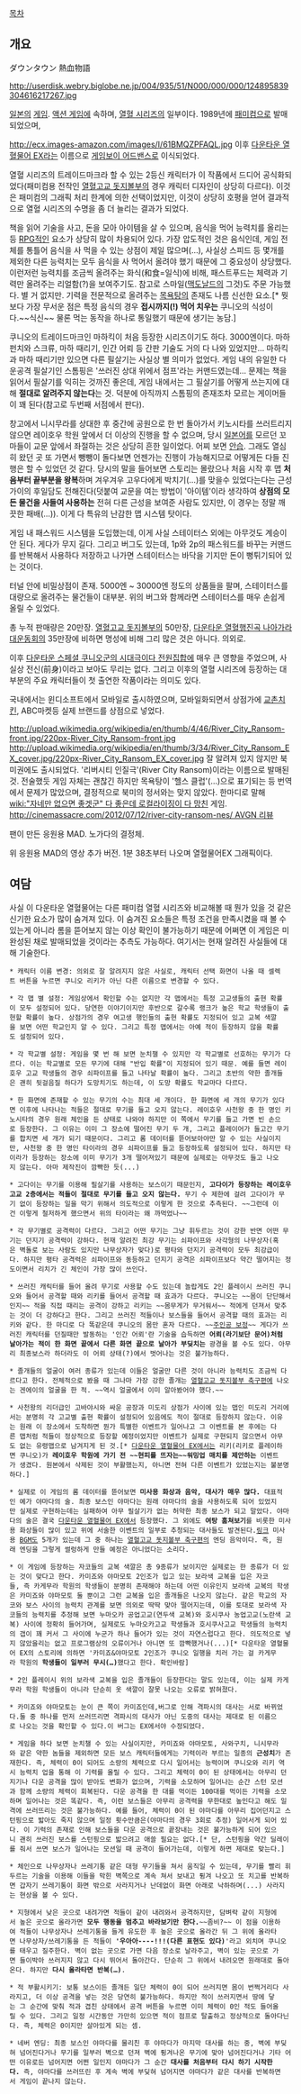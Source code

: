 [[목차]]

== 개요 ==


ダウンタウン 熱血物語

http://userdisk.webry.biglobe.ne.jp/004/935/51/N000/000/000/124895839304616217267.jpg

[[일본]]의 [[게임]]. [[액션 게임]]에 속하며, [[열혈 시리즈]]의 일부이다.
1989년에 [[패미컴]]으로 발매되었으며, 

http://ecx.images-amazon.com/images/I/61BMQZPFAQL.jpg
이후 [[다운타운 열혈물어 EX]]라는 이름으로 [[게임보이 어드밴스]]로 이식되었다.

열혈 시리즈의 트레이드마크라 할 수 있는 2등신 캐릭터가 이 작품에서 드디어 공식화되었다(패미컴용 전작인 [[열혈고교 돗지볼부]]의 경우 캐릭터 디자인이 상당히 다르다). 이것은 패미컴의 그래픽 처리 한계에 의한 선택이었지만, 이것이 상당히 호평을 얻어 결과적으로 열혈 시리즈의 수명을 좀 더 늘리는 결과가 되었다.

책을 읽어 기술을 사고, 돈을 모아 아이템을 살 수 있으며, 음식을 먹어 능력치를 올리는 등 [[RPG]]적인 요소가 상당히 많이 차용되어 있다. 가장 압도적인 것은 음식인데, 게임 전체를 통틀어 음식을 사 먹을 수 있는 상점이 제일 많으며(…), 사실상 스피드 등 몇개를 제외한 다른 능력치는 모두 음식을 사 먹어서 올려야 했기 때문에 그 중요성이 상당했다.
이런저런 능력치를 조금씩 올려주는 화식(和食=일식)에 비해, 패스트푸드는 체력과 기력만 올려주는 리얼함(?)을 보여주기도. 참고로 스마일([[맥도날드]]의 그것)도 주문 가능했다. 별 거 없지만. 기력을 전문적으로 올려주는 [[목욕탕]]의 존재도 나름 신선한 요소.[* 뭣보다 가장 무서운 점은 특정 음식의 경우 '''접시까지(!) 먹어 치우는''' 쿠니오의 식성이다.~~식신~~ 물론 먹는 동작을 하나로 통일했기 때문에 생기는 농담.]

쿠니오의 트레이드마크인 마하킥이 처음 등장한 시리즈이기도 하다. 3000엔이다. 마하펀치와 스크류, 마하 때리기, 인간 어뢰 등 간판 기술도 거의 다 나와 있었지만… 마하킥과 마하 때리기만 있으면 다른 필살기는 사실상 별 의미가 없었다.
게임 내의 유일한 다운공격 필살기인 스톰핑은 '쓰러진 상대 위에서 점프'라는 커맨드였는데… 문제는 책을 읽어서 필살기를 익히는 것까진 좋은데, 게임 내에서는 그 필살기를 어떻게 쓰는지에 대해 '''절대로 알려주지 않는다'''는 것. 덕분에 아직까지 스톰핑의 존재조차 모르는 게이머들이 꽤 된다(참고로 두번째 서점에서 판다).

창고에서 니시무라를 상대한 후 중간에 공원으로 한 번 돌아가서 키노시타를 쓰러트리지 않으면 레이호우 학원 앞에서 더 이상의 진행을 할 수 없으며, 당시 [[일본어]]를 모르던 꼬마들이 교문 앞에서 좌절하는 것은 상당히 흔한 일이었다. 어찌 보면 [[안습]]. 그래도 열심히 왔던 곳 또 가면서 뺑뺑이 돌다보면 언젠가는 진행이 가능해지므로 어떻게든 다들 진행은 할 수 있었던 것 같다. 당시의 말을 들어보면 스토리는 몰랐으나 처음 시작 후 맵 '''처음부터 끝부분을 왕복'''하며 겨우겨우 고우다에게 박치기(...)를 맞을수 있었다는다는 근성가이의 후일담도 전해진다(덧붙여 교문을 여는 방법이 '아이템'이라 생각하여 '''상점의 모든 물건을 사들여 사용하는''' 전혀 다른 근성을 보여준 사람도 있지만, 이 경우는 정말 깨끗한 패배(…)). 이게 다 특유의 난감한 맵 시스템 탓이다.

게임 내 패스워드 시스템을 도입했는데, 이게 사실 스테이터스 외에는 아무것도 계승이 안 된다. 게다가 무지 길다. 그리고 버그도 있는데, 1p와 2p의 패스워드를 바꾸는 커맨드를 반복해서 사용하다 저장하고 나가면 스테이터스는 바닥을 기지만 돈이 뻥튀기되어 있는 것이다. 

터널 안에 비밀상점이 존재. 5000엔 ~ 30000엔 정도의 상품들을 팔며, 스테이터스를 대량으로 올려주는 물건들이 대부분. 위의 버그와 함께라면 스테이터스를 매우 손쉽게 올릴 수 있었다.

총 누적 판매량은 20만장. [[열혈고교 돗지볼부]]의 50만장, [[다운타운 열혈행진곡 나아가라 대운동회]]의 35만장에 비하면 명성에 비해 그리 많은 것은 아니다. 의외로.

이후 [[다운타운 스페셜 쿠니오군의 시대극이다 전원집합]]에 매우 큰 영향을 주었으며, 사실상 전신(前身)이라고 보아도 무리는 없다. 그리고 이후의 열혈 시리즈에 등장하는 대부분의 주요 캐릭터들이 첫 출연한 작품이라는 의미도 있다. 

국내에서는 윈디소프트에서 모바일로 출시하였으며, 모바일화되면서 상점가에 [[교촌치킨]], ABC마켓등 실제 브랜드를 상점으로 넣었다.

http://upload.wikimedia.org/wikipedia/en/thumb/4/46/River_City_Ransom-front.jpg/220px-River_City_Ransom-front.jpg http://upload.wikimedia.org/wikipedia/en/thumb/3/34/River_City_Ransom_EX_cover.jpg/220px-River_City_Ransom_EX_cover.jpg
잘 알려져 있지 않지만 북미권에도 출시되었다. '리버시티 인질극'(River City Ransom)이라는 이름으로 발매된 것. 전술했듯 게임 자체는 괜찮긴 하지만 목욕탕이 '헬스 클럽'(…)으로 표기되는 등 번역에서 문제가 많았으며, 결정적으로 북미의 정서와는 맞지 않았다. 한마디로 말해 [[wiki:"자네만 없으면 좋겟군" 다 좋은데 로컬라이징이 다 망친]] 게임. [[http://cinemassacre.com/2012/07/12/river-city-ransom-nes/ AVGN 리뷰]]

{{{#!html
<object id='skplayer' name='skplayer' width='480' height='412' classid='clsid:D27CDB6E-AE6D-11cf-96B8-444553540000' codebase='http://download.macromedia.com/pub/shockwave/cabs/flash/swflash.cab#version=9.0.115.00'><param name='movie' value='http://dbi.video.cyworld.com/v.sk/movie/0|12485281/20061016162251881200260007' /><param name='allowFullscreen' value='true' /><param name='allowScriptAccess' value='always' /><param name='wmode' value='transparent' /><embed src='http://dbi.video.cyworld.com/v.sk/movie/0|12485281/20061016162251881200260007' wmode='transparent' allowScriptAccess='always' allowFullscreen='true' name='skplayer' width='480' height='412' type='application/x-shockwave-flash' pluginspage='http://www.macromedia.com/go/getflashplayer' /></object>
}}}
팬이 만든 응원용 MAD. 노가다의 결정체.

{{{#!html
<object width="480" height="360"><param name="movie" value="http://www.youtube.com/v/xJPAwgkG6rY?hl=en_US&amp;version=3&amp;rel=0"></param><param name="allowFullScreen" value="true"></param><param name="allowscriptaccess" value="always"></param><embed src="http://www.youtube.com/v/xJPAwgkG6rY?hl=en_US&amp;version=3&amp;rel=0" type="application/x-shockwave-flash" width="480" height="360" allowscriptaccess="always" allowfullscreen="true"></embed></object>
}}}

위 응원용 MAD의 영상 추가 버전. 1분 38초부터 나오며 열혈물어EX 그래픽이다.

== 여담 ==

사실 이 다운타운 열혈물어는 다른 패미컴 열혈 시리즈와 비교해볼 때 뭔가 있을 것 같은 신기한 요소가 많이 숨겨져 있다. 이 숨겨진 요소들은 특정 조건을 만족시켰을 때 볼 수 있는게 아니라 롬을 뜯어보지 않는 이상 확인이 불가능하기 때문에 어쩌면 이 게임은 미완성된 채로 발매되었을 것이라는 추측도 가능하다. 여기서는 현재 알려진 사실들에 대해 기술한다. 

 * 캐릭터 이름 변경: 의외로 잘 알려지지 않은 사실로, 캐릭터 선택 화면이 나올 때 셀렉트 버튼을 누르면 쿠니오 리키가 아닌 다른 이름으로 변경할 수 있다. 

 * 각 맵 별 설정: 게임상에서 확인할 수는 없지만 각 맵에서는 특정 고교생들의 출현 확률이 모두 설정되어 있다. 당연한 이야기이지만 후반으로 갈수록 랭크가 높은 학교 학생들이 출현할 확률이 높다. 상점가의 경우 여고생 행인들의 출현 확률도 지정되어 있고 교복 색깔을 보면 어떤 학교인지 알 수 있다. 그리고 특정 맵에서는 아예 적이 등장하지 않을 확률도 설정되어 있다. 

 * 각 학교별 설정: 게임을 몇 번 해 보면 눈치챌 수 있지만 각 학교별로 선호하는 무기가 다르다. 이는 학교별로 모든 무기에 대해 "반입 확률"이 지정되어 있기 때문. 예를 들면 레이호우 고교 학생들의 경우 쇠파이프를 들고 나타날 확률이 높다. 그리고 초반의 약한 졸개들은 괜히 뒷걸음질 하다가 도망치기도 하는데, 이 도망 확률도 학교마다 다르다. 

 * 한 화면에 존재할 수 있는 무기의 수는 최대 세 개이다. 한 화면에 세 개의 무기가 있다면 이후에 나타나는 적들은 절대로 무기를 들고 오지 않는다. 레이호우 사천왕 중 한 명인 키노시타의 경우 원래 체인을 든 상태로 나와야 하지만 이 쪽에서 무기를 들고 가면 빈 손으로 등장한다. 그 이유는 이미 그 장소에 떨어진 무기 두 개, 그리고 플레이어가 들고간 무기를 합치면 세 개가 되기 때문이다. 그리고 롬 데이터를 뜯어보아야만 알 수 있는 사실이지만, 사천왕 중 한 명인 타이라의 경우 쇠파이프를 들고 등장하도록 설정되어 있다. 하지만 타이라가 등장하는 장소에 이미 무기가 3개 떨어져있기 때문에 실제로는 아무것도 들고 나오지 않는다. 아마 제작진이 깜빡한 듯(...) 

 * 고다이는 무기를 이용해 필살기를 사용하는 보스이기 때문인지, '''고다이가 등장하는 레이호우 고교 2층에서는 적들이 절대로 무기를 들고 오지 않는다.''' 무기 수 제한에 걸려 고다이가 무기 없이 등장하는 일을 막기 위해서 의도적으로 이렇게 한 것으로 추측된다. ~~그런데 이건 이렇게 철저하게 했으면서 위의 타이라는 왜 까먹었나~~

 * 각 무기별로 공격력이 다르다. 그리고 어떤 무기는 그냥 휘두르는 것이 강한 반면 어떤 무기는 던지기 공격력이 강하다. 현재 알려진 최강 무기는 쇠파이프와 사각형의 나무상자(혹은 벽돌로 보는 사람도 있지만 나무상자가 맞다)로 평타와 던지기 공격력이 모두 최강급이다. 하지만 평타 공격력은 쇠파이프와 동등하고 던지기 공격은 쇠파이프보다 약간 떨어지는 정도이면서 리치가 긴 체인이 가장 많이 쓰인다. 

 * 쓰러진 캐릭터를 들어 올려 무기로 사용할 수도 있는데 놀랍게도 2인 플레이시 쓰러진 쿠니오와 들어서 공격할 때와 리키를 들어서 공격할 때 효과가 다르다. 쿠니오는 ~~몸이 단단해서인지~~ 적을 직접 때리는 공격이 강하고 리키는 ~~몸무게가 무거워서~~ 적에게 던져서 맞추는 것이 더 강하다고 한다. 그리고 쓰러진 적들이나 보스들을 들어서 공격할 때의 효과는 리키와 같다. 한 마디로 다 똑같은데 쿠니오의 몸만 혼자 다르다. ~~[[주인공 보정]]~~ 게다가 쓰러진 캐릭터를 던질때만 발동하는 '인간 어뢰'란 기술을 습득하면 '''어뢰(라기보단 문어)처럼 날아가는 적이 한 화면 끝에서 다른 화면 끝으로 날아가 부딪치는''' 광경을 볼 수도 있다. 아무리 최종보스라 하더라도 이 어뢰 상태(?)에서 벗어나는 것은 불가능하다. 

 * 졸개들의 얼굴이 여러 종류가 있는데 이들은 얼굴만 다른 것이 아니라 능력치도 조금씩 다르다고 한다. 전체적으로 봤을 때 그나마 가장 강한 졸개는 [[열혈고교 돗지볼부 축구편]]에 나오는 겐에이의 얼굴을 한 적. ~~역시 얼굴에서 이미 알아봤어야 했다.~~

 * 사천왕의 리더급인 고바야시와 싸운 공장과 미도리 상점가 사이에 있는 맵인 미도리 거리에서는 분명히 각 고교별 출현 확률이 설정되어 있음에도 적이 절대로 등장하지 않는다. 이유는 원래 이 장소에서 도착하면 뭔가 특별한 이벤트가 일어나고 그 이벤트를 본 후에는 다른 맵처럼 적들이 정상적으로 등장할 예정이었지만 이벤트가 실제로 구현되지 않으면서 아무도 없는 유령맵으로 남겨지게 된 것.[* [[다운타운 열혈물어 EX]]에서는 리키(리키로 플레이하면 쿠니오)가 '''레이호우 학원에 가기 전 ~~현피를 뜨자는~~워밍업 매치를 제안하는''' 이벤트가 생겼다. 원본에서 삭제된 것이 부활했는지, 아니면 전혀 다른 이벤트가 있었는지는 불분명하다.]

 * 실제로 이 게임의 롬 데이터를 뜯어보면 '''미사용 화상과 음악, 대사가 매우 많다.''' 대표적인 예가 야마다의 술. 최종 보스인 야마다는 원래 야마다의 술을 사용하도록 되어 있었지만 실제로 구현하는데는 실패하여 아무 필살기가 없는 허약한 최종 보스가 되고 말았다. 야마다의 술은 결국 [[다운타운 열혈물어 EX]]에서 등장했다. 그 외에도 '''여탕 훔쳐보기'''를 비롯한 미사용 화상들이 많이 있고 위에 서술한 이벤트의 일부로 추청되는 대사들도 발견된다.[http://www.x-cult.org/games/1017/River_City_Ransom/3950/Unused_Sprites/ 링크] 미사용 [[BGM]]도 5개가 있는데 그 중 하나는 [[열혈고교 돗지볼부 축구편]]의 엔딩 음악이다. 즉, 원래 엔딩을 그렇게 썰렁하게 만들 예정은 아니었다는 소리다. 

 * 이 게임에 등장하는 자코들의 교복 색깔은 총 9종류가 보이지만 실제로는 한 종류가 더 있는 것이 맞다고 한다. 카미죠와 야마모토 2인조가 입고 있는 보라색 교복을 입은 자코들, 즉 카게무라 학원의 학생들이 분명히 존재해야 하는데 어떤 이유인지 보라색 교복의 학생은 카미죠와 야마모토 둘 뿐이고 그런 교복을 입은 졸개들은 나오지 않는다. 같은 학교의 자코와 보스 사이의 능력치 관계를 보면 의외로 딱딱 맞아 떨어지는데, 이를 토대로 보라색 자코들의 능력치를 추정해 보면 누마오카 공업고교(연두색 교복)와 호시쿠사 농업고교(노란색 교복) 사이에 정확히 들어가며, 실제로도 누마오카고교 학생들과 호시쿠사고교 학생들의 능력치의 갭이 꽤 커서 그 사이에 누군가 하나 들어가 있는 것이 자연스럽다고 한다. 의도적으로 넣지 않았을리는 없고 프로그램상의 오류이거나 아니면 또 깜빡했거나(...)[* 다운타운 열혈물어 EX의 스토리에 의하면 '카미죠&야마모토 2인조가 쿠니오 일행을 치러 가는 걸 카게무라 학원의 '''학생들이 일부러 무시(…)'''했다고 한다. 확인바람]

 * 2인 플레이시 위의 보라색 교복을 입은 졸개들이 등장한다는 말도 있는데, 이는 실제 카게무라 학원 학생들이 아니라 단순히 옷 색깔이 잘못 나오는 오류로 밝혀졌다. 

 * 카미죠와 야마모토는 눈이 큰 쪽이 카미죠인데,버그로 인해 격파시의 대사는 서로 바뀌었다.둘 중 하나를 먼저 쓰러뜨리면 격파시의 대사가 아닌 도중의 대사는 제대로 된 이름으로 나오는 것을 확인할 수 있다.이 버그는 EX에서야 수정되었다.

 * 게임을 하다 보면 눈치챌 수 있는 사실이지만, 카미죠와 야마모토, 사와구치, 니시무라와 같은 약한 놈들을 제외하면 모든 보스 캐릭터들에게는 기력이라 부르는 일종의 '''근성치'''가 존재한다. 즉, 체력이 0이 되어도 소량의 체력으로 다시 일어서는 능력이며 쿠니오와 리키 역시 능력치 업을 통해 이 기력를 올릴 수 있다. 그리고 체력이 0이 된 상태에서는 아무리 던지기나 다운 공격을 많이 받아도 변화가 없으며, 기력을 소모하며 일어나는 순간 스턴 모션과 함께 소량의 체력이 회복된다. 다운 공격을 한 대를 먹이든 100대를 먹이든 기력을 소모하며 일어나는 것은 똑같다. 즉, 이런 보스들은 아무리 공격력을 무한대로 높인다고 해도 일격에 쓰러뜨리는 것은 불가능하다. 예를 들어, 체력이 0이 된 야마다를 아무리 집어던지고 스턴핑으로 밟아도 죽지 않으며 일정 횟수만큼은(야마다의 경우 3회로 추정) 일어서게 되어 있다. 이 기력의 존재로 인해 보스들을 다운 공격으로 끝장내는 것은 불가능하게 되어 있으니 괜히 쓰러진 보스를 스턴핑으로 밟으려고 애쓸 필요는 없다.[* 단, 스턴핑을 약간 딜레이를 줘서 쓰면 보스가 일어나는 모션일 때 공격이 들어가는데, 이렇게 하면 제대로 맞는다.] 

 * 체인으로 나무상자나 쓰레기통 같은 대형 무기들을 쳐서 움직일 수 있는데, 무기를 빨리 휘두르는 기술을 이용해 이들을 막힌 벽쪽으로 계속 쳐서 보내고 튕겨 나오고 또 치고를 반복하면 갑자기 쓰레기통이 화면 밖으로 사라지거나 난데없이 화면 아래로 낙하하며(...) 사라지는 현상을 볼 수 있다. 

 * 지형에서 낮은 곳으로 내려가면 적들이 같이 내려와서 공격하지만, 담벼락 같이 지형에서 높은 곳으로 올라가면 '''모두 행동을 멈추고 바라보기만 한다.'''~~좀비?~~ 이 점을 이용하여 적들이 나무상자나 쓰레기통을 들게 유도한 후 높은 곳으로 올라간 뒤 그 위에 올라타면 나무상자/쓰레기통을 든 적들이 ''''우아아----!!!(다른 표현도 있다)''''라고 외치며 쿠니오를 태우고 질주한다. 벽이 없는 곳으로 가면 다음 장소로 날라주고, 벽이 있는 곳으로 가면 들이박아 쓰러지지 않고 다시 뛰어서 돌아간다. 단순히 그 위에서 내려오면 원래대로 돌아온다. 하지만 '''다시 올라타면 반복(…)'''.

 * 적 부활시키기: 보통 보스이든 졸개든 일단 체력이 0이 되어 쓰러지면 몸이 번쩍거리다 사라지고, 더 이상 공격을 넣는 것은 당연히 불가능하다. 하지만 적이 쓰러지면서 땅에 닿는 그 순간에 맞춰 적과 겹친 상태에서 공격 버튼을 누르면 이미 체력이 0인 적도 들어올릴 수 있다. 그리고 일정 시간동안 가만히 있으면 적이 점프로 탈출하고 정상적으로 돌아다닌다. 즉, 체력은 0이지만 살아있게 되는 셈. 

 * 네버 엔딩: 최종 보스인 야마다를 물리친 후 야마다가 마지막 대사를 하는 중, 벽에 부딪혀 넘어진다거나 무기를 일부러 벽으로 던져 벽에 튕겨나온 무기에 맞아 넘어진다거나 기타 어떤 이유로든 넘어지면 어쩐 일인지 야마다가 그 순간 '''대사를 처음부터 다시 하기 시작한다.''' 즉, 야마다를 쓰러뜨린 후 계속 벽에 부딪혀 넘어지면 야마다가 같은 대사를 반복하면서 게임이 끝나지 않는다.

